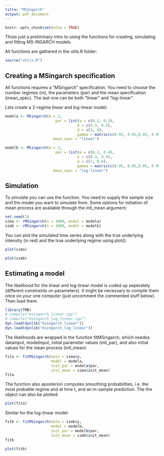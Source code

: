 ---
title: "MSIngarch"
output: pdf_document
---

```{r setup, include=FALSE}
knitr::opts_chunk$set(echo = TRUE)
```
Thisis just a preliminary intro to using the functions for creating, simulating and fitting MS-INGARCH models. 

All functions are gathered in the utils.R folder:
```{r utils, message=F}
source("utils.R")

```


## Creating a MSingarch specification

All functions requires a "MSingarch" specification. You need to choose the number regimes (m), the parameters (par) and the mean specification (mean_spec). The last one can be both "linear" and "log-linear".

Lets create a 2-regime linear and log-linear model:

```{r}

modela <- MSingarch(m = 2, 
                       par = list(a = c(0.2, 0.3),
                                 b = c(0.3, 0.5),
                                 d = c(3, 4),
                                 gamma = matrix(c(0.95, 0.05,0.05, 0.95),nrow = 2)),
                      mean_spec = "linear")

modelb <- MSingarch(m = 2, 
                       par = list(a = c(0.2, 0.4),
                                 b = c(0.3, 0.4),
                                 d = c(1, 0.6),
                                 gamma = matrix(c(0.95, 0.05,0.05, 0.95),nrow = 2)),
                      mean_spec = "log-linear")


```

## Simulation
To simulate you can use the \texttt{rMSingarch} function. You need to supply the sample size and the model you want to simulate from. Some options for initiation of mean process are available through the init_mean argument: 


```{r, sim}
set.seed(1)
sima <- rMSingarch(n = 1000, model = modela)
simb <- rMSingarch(n = 1000, model = modelb)
```

You can plot the simulated time series along with the true underlying intensity (in red) and the true underlying regime using plot():

```{r pa, warning=F}
plot(sima)
```

```{r pb, warning=F}
plot(simb)
```


## Estimating a model
The likelihood for the linear and log-linear model is coded up seperately (different constraints on parameters). It might be necessary to compile them once on your one computer (just uncomment the commented stuff below). Then load them. 



```{r}
library(TMB)
# compile("msingarch_linear.cpp") 
# compile("msingarch_log_linear.cpp")
dyn.load(dynlib("msingarch_linear"))
dyn.load(dynlib("msingarch_log_linear"))

```


The likelihoods are wrapped in the function fitMSingarch, which needes datainput, modelinput, initial parameter values (init_par), and also initial values for the mean process (init_mean). 

```{r, fita}
fita <- fitMSingarch(data = sima$y,
                     model = modela, 
                     init_par = modela$par,
                     init_mean = sima$init_mean)
fita


```


The function also aposteriori computes smoothing probabilities, i.e. the most probable regime and at time t, and an in-sample prediction. The the object can also be plotted:


```{r, plota}
plot(fita)
```

Similar for the log-linear model:

```{r, fitb}
fitb <- fitMSingarch(data = simb$y,
                     model = modelb, 
                     init_par = modelb$par,
                     init_mean = simb$init_mean)
fitb


```

```{r, plotb}
plot(fitb)
```


